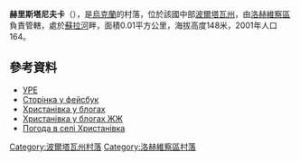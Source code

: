 {{coord|50|17|43|N|33|21|59|E|scale:100000_region:UA|display=title}}

'''赫里斯塔尼夫卡'''（{{lang-uk|Христанівка}}），是[[烏克蘭|烏克蘭]]的村落，位於該國中部[[波爾塔瓦州|波爾塔瓦州]]，由[[洛赫維察區|洛赫維察區]]負責管轄，處於[[蘇拉河_(第聶伯河支流)|蘇拉河]]畔，面積0.01平方公里，海拔高度148米，2001年人口164。

==參考資料==
* [http://leksika.com.ua/11931023/ure/litvinenko УРЕ] {{Wayback|url=http://leksika.com.ua/11931023/ure/litvinenko |date=20170116165620 }}
* [https://www.facebook.com/khrystanivka?ref=hl Сторінка у фейсбук]
* [http://hrystanivka.blogspot.com/ Христанівка у блогах] {{Wayback|url=http://hrystanivka.blogspot.com/ |date=20200217082148 }}
* [http://kavacak.livejournal.com/ Христанівка у блогах ЖЖ]{{Wayback|url=http://kavacak.livejournal.com/ |date=20170326034110 }}
* [http://weather.in.ua/ua/poltavskaja/27584 Погода в селі Христанівка] {{Wayback|url=http://weather.in.ua/ua/poltavskaja/27584 |date=20111219190009 }}

{{DEFAULTSORT:Христанівка}}
[[Category:波爾塔瓦州村落|Category:波爾塔瓦州村落]]
[[Category:洛赫維察區村落|Category:洛赫維察區村落]]


{{Poltava-geo-stub}}